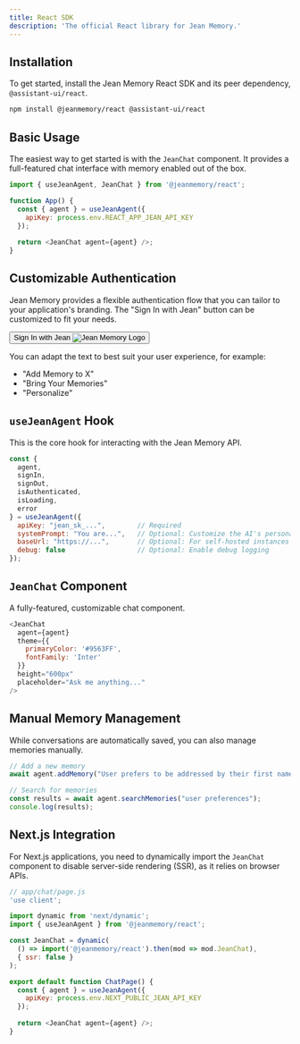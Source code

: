 ```yaml
---
title: React SDK
description: 'The official React library for Jean Memory.'
---
```


## Installation

To get started, install the Jean Memory React SDK and its peer dependency, `@assistant-ui/react`.

```bash
npm install @jeanmemory/react @assistant-ui/react
```

## Basic Usage

The easiest way to get started is with the `JeanChat` component. It provides a full-featured chat interface with memory enabled out of the box.

```javascript
import { useJeanAgent, JeanChat } from '@jeanmemory/react';

function App() {
  const { agent } = useJeanAgent({ 
    apiKey: process.env.REACT_APP_JEAN_API_KEY 
  });
  
  return <JeanChat agent={agent} />;
}
```

## Customizable Authentication

Jean Memory provides a flexible authentication flow that you can tailor to your application's branding. The "Sign In with Jean" button can be customized to fit your needs.

<div style={{
    display: 'flex', 
    alignItems: 'center', 
    justifyContent: 'center',
    margin: '2rem 0'
}}>
    <button style={{
        display: 'inline-flex',
        alignItems: 'center',
        gap: '0.5rem',
        padding: '0.25rem 0.9rem',
        borderRadius: '8px',
        background: '#FFFFFF',
        color: '#000000',
        fontWeight: '500',
        fontSize: '14px',
        border: '1px solid #E5E7EB',
        boxShadow: '0 1px 2px 0 rgba(0, 0, 0, 0.05)'
    }}>
        Sign In with Jean
        <img src="/logo/jean-bug-white.png" alt="Jean Memory Logo" style={{height: '18px', width: '18px'}}/>
    </button>
</div>

You can adapt the text to best suit your user experience, for example:

- "Add Memory to X"
- "Bring Your Memories"
- "Personalize"

## `useJeanAgent` Hook

This is the core hook for interacting with the Jean Memory API.

```javascript
const { 
  agent, 
  signIn, 
  signOut, 
  isAuthenticated, 
  isLoading, 
  error 
} = useJeanAgent({
  apiKey: "jean_sk_...",        // Required
  systemPrompt: "You are...",   // Optional: Customize the AI's personality
  baseUrl: "https://...",       // Optional: For self-hosted instances
  debug: false                  // Optional: Enable debug logging
});
```

## `JeanChat` Component

A fully-featured, customizable chat component.

```javascript
<JeanChat 
  agent={agent}
  theme={{
    primaryColor: '#9563FF',
    fontFamily: 'Inter'
  }}
  height="600px"
  placeholder="Ask me anything..."
/>
```

## Manual Memory Management

While conversations are automatically saved, you can also manage memories manually.

```javascript
// Add a new memory
await agent.addMemory("User prefers to be addressed by their first name, Alex.");

// Search for memories
const results = await agent.searchMemories("user preferences");
console.log(results);
```

## Next.js Integration

For Next.js applications, you need to dynamically import the `JeanChat` component to disable server-side rendering (SSR), as it relies on browser APIs.

```javascript
// app/chat/page.js
'use client';

import dynamic from 'next/dynamic';
import { useJeanAgent } from '@jeanmemory/react';

const JeanChat = dynamic(
  () => import('@jeanmemory/react').then(mod => mod.JeanChat),
  { ssr: false }
);

export default function ChatPage() {
  const { agent } = useJeanAgent({ 
    apiKey: process.env.NEXT_PUBLIC_JEAN_API_KEY 
  });
  
  return <JeanChat agent={agent} />;
}
```
